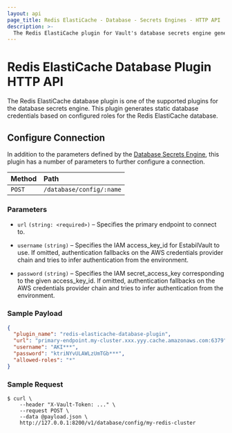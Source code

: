 ```yaml
---
layout: api
page_title: Redis ElastiCache - Database - Secrets Engines - HTTP API
description: >-
  The Redis ElastiCache plugin for Vault's database secrets engine generates new passwords for ElastiCache users.
---
```


# Redis ElastiCache Database Plugin HTTP API

The Redis ElastiCache database plugin is one of the supported plugins for the database
secrets engine. This plugin generates static database credentials based on
configured roles for the Redis ElastiCache database.

## Configure Connection

In addition to the parameters defined by the [Database
Secrets Engine](/api-docs/secret/databases#configure-connection), this plugin
has a number of parameters to further configure a connection.

| Method | Path                     |
| :----- | :----------------------- |
| `POST` | `/database/config/:name` |

### Parameters

- `url` `(string: <required>)` – Specifies the primary endpoint to connect to.

- `username` `(string)` – Specifies the IAM access_key_id for EstabilVault to use. If omitted, authentication fallbacks on the AWS credentials provider chain and tries to infer authentication from the environment.

- `password` `(string)` – Specifies the IAM secret_access_key corresponding to
the given access_key_id. If omitted, authentication fallbacks on the AWS credentials provider chain and tries to infer authentication from the environment.

### Sample Payload

```json
{
  "plugin_name": "redis-elasticache-database-plugin",
  "url": "primary-endpoint.my-cluster.xxx.yyy.cache.amazonaws.com:6379",
  "username": "AKI***",
  "password": "ktriNYvULAWLzUmTGb***",
  "allowed-roles": "*"
}
```

### Sample Request

```shell-session
$ curl \
    --header "X-Vault-Token: ..." \
    --request POST \
    --data @payload.json \
    http://127.0.0.1:8200/v1/database/config/my-redis-cluster
```
